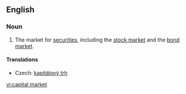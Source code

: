 ==English==
{{wikipedia}}
===Noun===
{{en-noun|sg=[[capital]] [[market]]}}

# The market for [[security|securities]], including the [[stock market]] and the [[bond market]].

====Translations====
{{trans-top|market}}
* Czech: [[kapitálový trh]] {{m}}
{{trans-mid}}
{{trans-bottom}}

[[vi:capital market]]
